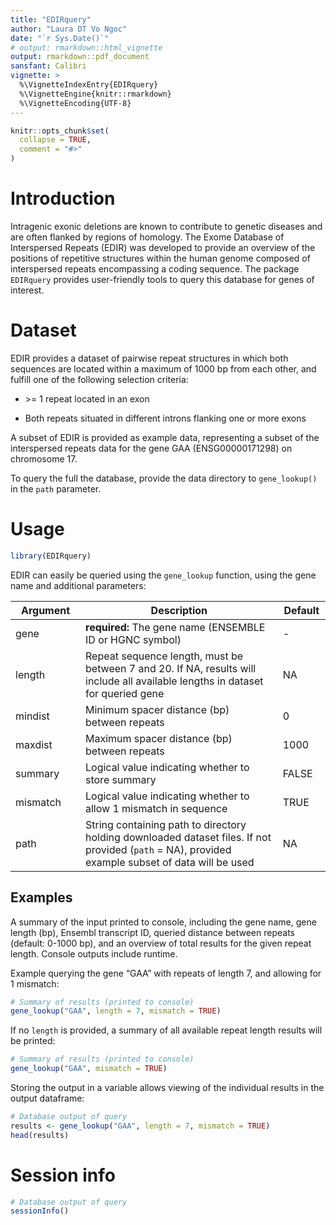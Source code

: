 ---
title: "EDIRquery"
author: "Laura DT Vo Ngoc"
date: "`r Sys.Date()`"
# output: rmarkdown::html_vignette
output: rmarkdown::pdf_document
sansfant: Calibri
vignette: >
  %\VignetteIndexEntry{EDIRquery}
  %\VignetteEngine{knitr::rmarkdown}
  %\VignetteEncoding{UTF-8}
---

```{r setup, include = FALSE}
knitr::opts_chunk$set(
  collapse = TRUE,
  comment = "#>"
)
```

# Introduction

Intragenic exonic deletions are known to contribute to genetic diseases and are often flanked by regions of homology. The Exome Database of Interspersed Repeats (EDIR) was developed to provide an overview of the positions of repetitive structures within the human genome composed of interspersed repeats encompassing a coding sequence. The package `EDIRquery` provides user-friendly tools to query this database for genes of interest.



# Dataset

EDIR provides a dataset of pairwise repeat structures in which both sequences are located within a maximum of 1000 bp from each other, and fulfill one of the following selection criteria:

-   \>= 1 repeat located in an exon

-   Both repeats situated in different introns flanking one or more exons

A subset of EDIR is provided as example data, representing a subset of the interspersed repeats data for the gene GAA (ENSG00000171298) on chromosome 17.

<!-- To query the full the database, obtain the files at `(insert link here)` and provide the data directory to `gene_lookup()` in the `path` parameter. -->

To query the full the database, provide the data directory to `gene_lookup()` in the `path` parameter.



# Usage

```{r}
library(EDIRquery)
```

EDIR can easily be queried using the `gene_lookup` function, using the gene name and additional parameters:

| Argument | Description                                                                                                                                       | Default |
|----------------|---------------------------------------------|-----------|
| gene     | **required:** The gene name (ENSEMBLE ID or HGNC symbol)                                                                                          | \-      |
| length   | Repeat sequence length, must be between 7 and 20. If NA, results will include all available lengths in dataset for queried gene                   | NA      |
| mindist  | Minimum spacer distance (bp) between repeats                                                                                                      | 0       |
| maxdist  | Maximum spacer distance (bp) between repeats                                                                                                      | 1000    |
| summary  | Logical value indicating whether to store summary                                                                                                 | FALSE   |
| mismatch | Logical value indicating whether to allow 1 mismatch in sequence                                                                                  | TRUE    |
| path     | String containing path to directory holding downloaded dataset files. If not provided (`path` = NA), provided example subset of data will be used | NA      |



## Examples

A summary of the input printed to console, including the gene name, gene length (bp), Ensembl transcript ID, queried distance between repeats (default: 0-1000 bp), and an overview of total results for the given repeat length. Console outputs include runtime.

Example querying the gene "GAA" with repeats of length 7, and allowing for 1 mismatch:

```{r}
# Summary of results (printed to console)
gene_lookup("GAA", length = 7, mismatch = TRUE)
```

If no `length` is provided, a summary of all available repeat length results will be printed:

```{r}
# Summary of results (printed to console)
gene_lookup("GAA", mismatch = TRUE)
```

Storing the output in a variable allows viewing of the individual results in the output dataframe:

```{r}
# Database output of query
results <- gene_lookup("GAA", length = 7, mismatch = TRUE)
head(results)
```



# Session info

```{r}
# Database output of query
sessionInfo()
```
